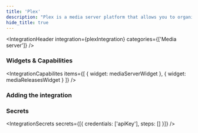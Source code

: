 ```yaml
---
title: 'Plex'
description: "Plex is a media server platform that allows you to organize, manage, and stream your personal media collection."
hide_title: true
---
```




<IntegrationHeader
  integration={plexIntegration}
  categories={['Media server']}
/>

### Widgets & Capabilities
<IntegrationCapabilites
    items={[
        { widget: mediaServerWidget },
        { widget: mediaReleasesWidget }
    ]}
/>

### Adding the integration
<AddingIntegration />

### Secrets
<IntegrationSecrets secrets={[{
    credentials: ['apiKey'],
    steps: []
}]} />
